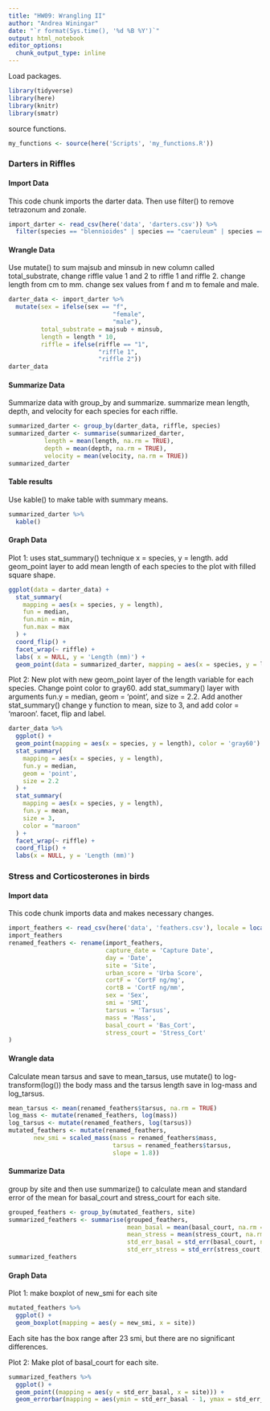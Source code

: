 ```yaml
---
title: "HW09: Wrangling II"
author: "Andrea Winingar"
date: "`r format(Sys.time(), '%d %B %Y')`"
output: html_notebook
editor_options: 
  chunk_output_type: inline
---
```


Load packages.

```r
library(tidyverse)
library(here)
library(knitr)
library(smatr)
```

source functions.

```r
my_functions <- source(here('Scripts', 'my_functions.R'))
```

### Darters in Riffles

#### Import Data

This code chunk imports the darter data. Then use filter() to remove tetrazonum and zonale. 

```r
import_darter <- read_csv(here('data', 'darters.csv')) %>% 
  filter(species == "blennioides" | species == "caeruleum" | species == "spectabile")
```

#### Wrangle Data

Use mutate() to sum majsub and minsub in new column called total_substrate, change riffle value 1 and 2 to riffle 1 and riffle 2. change length from cm to mm. change sex values from f and m to female and male. 

```r
darter_data <- import_darter %>% 
  mutate(sex = ifelse(sex == "f", 
                             "female", 
                             "male"),
         total_substrate = majsub + minsub,
         length = length * 10,
         riffle = ifelse(riffle == "1",
                         "riffle 1",
                         "riffle 2"))
darter_data
```

#### Summarize Data

Summarize data with group_by and summarize. summarize mean length, depth, and velocity for each species for each riffle. 

```r
summarized_darter <- group_by(darter_data, riffle, species)
summarized_darter <- summarise(summarized_darter, 
          length = mean(length, na.rm = TRUE), 
          depth = mean(depth, na.rm = TRUE),
          velocity = mean(velocity, na.rm = TRUE))
summarized_darter
```

#### Table results

Use kable() to make table with summary means.

```r
summarized_darter %>% 
  kable()
```

#### Graph Data

Plot 1: uses stat_summary() technique x = species, y = length. add geom_point layer to add mean length of each species to the plot with filled square shape.

```r
ggplot(data = darter_data) +
  stat_summary(
    mapping = aes(x = species, y = length),
    fun = median,
    fun.min = min,
    fun.max = max
  ) +
  coord_flip() +
  facet_wrap(~ riffle) +
  labs( x = NULL, y = 'Length (mm)') +
  geom_point(data = summarized_darter, mapping = aes(x = species, y = length), shape = 15)
```

Plot 2: New plot with new geom_point layer of the length variable for each species. Change point color to gray60. add stat_summary() layer with arguments fun.y = median, geom = 'point', and size = 2.2. Add another stat_summary() change y function to mean, size to 3, and add color = 'maroon'. facet, flip and label. 

```r
darter_data %>% 
  ggplot() +
  geom_point(mapping = aes(x = species, y = length), color = 'gray60') +
  stat_summary(
    mapping = aes(x = species, y = length),
    fun.y = median,
    geom = 'point',
    size = 2.2
  ) +
  stat_summary(
    mapping = aes(x = species, y = length),
    fun.y = mean,
    size = 3,
    color = "maroon"
  ) +
  facet_wrap(~ riffle) +
  coord_flip() +
  labs(x = NULL, y = 'Length (mm)')
```


### Stress and Corticosterones in birds

#### Import data

This code chunk imports data and makes necessary changes. 

```r
import_feathers <- read_csv(here('data', 'feathers.csv'), locale = locale(decimal_mark = ','))
import_feathers
renamed_feathers <- rename(import_feathers,
                           capture_date = 'Capture Date',
                           day = 'Date',
                           site = 'Site',
                           urban_score = 'Urba Score',
                           cortF = 'CortF ng/mg',
                           cortB = 'CortF ng/mm',
                           sex = 'Sex',
                           smi = 'SMI',
                           tarsus = 'Tarsus',
                           mass = 'Mass',
                           basal_court = 'Bas_Cort',
                           stress_court = 'Stress_Cort'
)
```

#### Wrangle data

Calculate mean tarsus and save to mean_tarsus, use mutate() to log-transform(log()) the body mass and the tarsus length save in log-mass and log_tarsus. 

```r
mean_tarsus <- mean(renamed_feathers$tarsus, na.rm = TRUE)
log_mass <- mutate(renamed_feathers, log(mass))
log_tarsus <- mutate(renamed_feathers, log(tarsus))
mutated_feathers <- mutate(renamed_feathers,
       new_smi = scaled_mass(mass = renamed_feathers$mass,
                             tarsus = renamed_feathers$tarsus,
                             slope = 1.8))
```

#### Summarize Data

group by site and then use summarize() to calculate mean and standard error of the mean for basal_court and stress_court for each site. 

```r
grouped_feathers <- group_by(mutated_feathers, site)
summarized_feathers <- summarise(grouped_feathers,
                                 mean_basal = mean(basal_court, na.rm = TRUE),
                                 mean_stress = mean(stress_court, na.rm = TRUE),
                                 std_err_basal = std_err(basal_court, na.rm = TRUE),
                                 std_err_stress = std_err(stress_court, na.rm = TRUE))
summarized_feathers
```

#### Graph Data

Plot 1: make boxplot of new_smi for each site

```r
mutated_feathers %>% 
  ggplot() +
  geom_boxplot(mapping = aes(y = new_smi, x = site))
```

Each site has the box range after 23 smi, but there are no significant differences.

Plot 2: Make  plot of basal_court for each site.

```r
summarized_feathers %>% 
  ggplot() +
  geom_point((mapping = aes(y = std_err_basal, x = site))) +
  geom_errorbar(mapping = aes(ymin = std_err_basal - 1, ymax = std_err_basal + 1, x = site))
```





